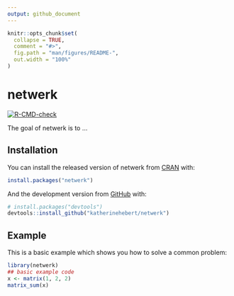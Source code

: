 ```yaml
---
output: github_document
---
```


<!-- README.md is generated from README.Rmd. Please edit that file -->

```r
knitr::opts_chunk$set(
  collapse = TRUE,
  comment = "#>",
  fig.path = "man/figures/README-",
  out.width = "100%"
)
```

# netwerk

<!-- badges: start -->
[![R-CMD-check](https://github.com/katherinehebert/netwerk/workflows/R-CMD-check/badge.svg)](https://github.com/katherinehebert/netwerk/actions)
<!-- badges: end -->

The goal of netwerk is to ...

## Installation

You can install the released version of netwerk from [CRAN](https://CRAN.R-project.org) with:

``` r
install.packages("netwerk")
```

And the development version from [GitHub](https://github.com/) with:

``` r
# install.packages("devtools")
devtools::install_github("katherinehebert/netwerk")
```
## Example

This is a basic example which shows you how to solve a common problem:

```r
library(netwerk)
## basic example code
x <- matrix(1, 2, 2)
matrix_sum(x)
```
